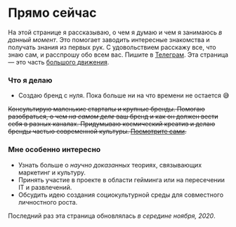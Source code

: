 

<SEO title="Прямо сейчас"/>

<h1 style={{ marginTop: rhythm(1) }}>Прямо сейчас</h1>

На этой странице я рассказываю, о чем я думаю и чем я занимаюсь *в данный момент*. Это помогает заводить интересные знакомства и получать знания из первых рук. С удовольствием расскажу все, что знаю сам, и расспрошу обо всем вас. Пишите в [Телеграм](https://t.me/martyuk). Эта страница — это часть  [большого движения](https://sive.rs/nowff).

### Что я делаю
- Создаю бренд с нуля. Пока больше ни на что времени не остается 😅 

~~Консультирую маленькие стартапы и крупные бренды. Помогаю разобраться, о чем *на самом деле* ваш бренд и как он должен вести себя в разных каналах. Придумываю космический креатив и делаю бренды частью современной культуры. [Посмотрите сами](https://martyuk.com).~~

### Мне особенно интересно
- Узнать больше о *научно доказанных* теориях, связывающих маркетинг и культуру.
- Принять участие в проекте в области гейминга или на пересечении IT и развлечений.
- Обсудить идею создания социокультурной среды для совместного личностного роста.

Последний раз эта страница обновлялась *в середине ноября, 2020*. 